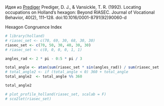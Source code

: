 
Идея из [Prediger](https://www.researchgate.net/publication/223318083_Locating_occupations_on_Holland's_hexagon_Beyond_RIASEC)
Prediger, D. J., & Vansickle, T. R. (1992). Locating occupations on Holland’s hexagon: Beyond RIASEC. Journal of Vocational Behavior, 40(2), 111–128. doi:10.1016/0001-8791(92)90060-d

Hexagon Congruence Index

```r
# library(holland)
# riasec_set <- c(70, 69, 30, 68, 30, 30)
riasec_set <- c(70, 50, 30, 40, 30, 30)
# riasec_set <- c(0, 0, 0, 0, 1, 1)

angles_rad <- 2 * pi - 0:5 * pi / 3

total_angle <- atan(sum(riasec_set * sin(angles_rad)) / sum(riasec_set * cos(angles_rad))) * 180 / pi
# total_angle2 <- if (total_angle < 0) 360 + total_angle
total_angle2  <- total_angle %% 360

total_angle2

# plot_profile_holland(riasec_set, scalab = F)
# sco2let(riasec_set)
```
